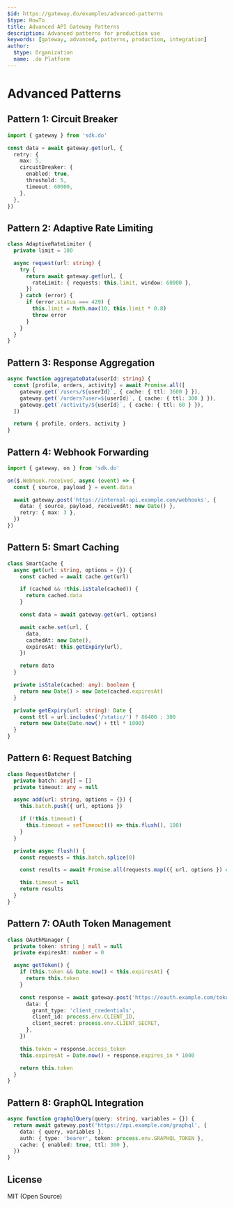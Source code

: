 ```yaml
---
$id: https://gateway.do/examples/advanced-patterns
$type: HowTo
title: Advanced API Gateway Patterns
description: Advanced patterns for production use
keywords: [gateway, advanced, patterns, production, integration]
author:
  $type: Organization
  name: .do Platform
---
```


# Advanced Patterns

## Pattern 1: Circuit Breaker

```typescript
import { gateway } from 'sdk.do'

const data = await gateway.get(url, {
  retry: {
    max: 5,
    circuitBreaker: {
      enabled: true,
      threshold: 5,
      timeout: 60000,
    },
  },
})
```

## Pattern 2: Adaptive Rate Limiting

```typescript
class AdaptiveRateLimiter {
  private limit = 100

  async request(url: string) {
    try {
      return await gateway.get(url, {
        rateLimit: { requests: this.limit, window: 60000 },
      })
    } catch (error) {
      if (error.status === 429) {
        this.limit = Math.max(10, this.limit * 0.8)
        throw error
      }
    }
  }
}
```

## Pattern 3: Response Aggregation

```typescript
async function aggregateData(userId: string) {
  const [profile, orders, activity] = await Promise.all([
    gateway.get(`/users/${userId}`, { cache: { ttl: 3600 } }),
    gateway.get(`/orders?user=${userId}`, { cache: { ttl: 300 } }),
    gateway.get(`/activity/${userId}`, { cache: { ttl: 60 } }),
  ])

  return { profile, orders, activity }
}
```

## Pattern 4: Webhook Forwarding

```typescript
import { gateway, on } from 'sdk.do'

on($.Webhook.received, async (event) => {
  const { source, payload } = event.data

  await gateway.post('https://internal-api.example.com/webhooks', {
    data: { source, payload, receivedAt: new Date() },
    retry: { max: 3 },
  })
})
```

## Pattern 5: Smart Caching

```typescript
class SmartCache {
  async get(url: string, options = {}) {
    const cached = await cache.get(url)

    if (cached && !this.isStale(cached)) {
      return cached.data
    }

    const data = await gateway.get(url, options)

    await cache.set(url, {
      data,
      cachedAt: new Date(),
      expiresAt: this.getExpiry(url),
    })

    return data
  }

  private isStale(cached: any): boolean {
    return new Date() > new Date(cached.expiresAt)
  }

  private getExpiry(url: string): Date {
    const ttl = url.includes('/static/') ? 86400 : 300
    return new Date(Date.now() + ttl * 1000)
  }
}
```

## Pattern 6: Request Batching

```typescript
class RequestBatcher {
  private batch: any[] = []
  private timeout: any = null

  async add(url: string, options = {}) {
    this.batch.push({ url, options })

    if (!this.timeout) {
      this.timeout = setTimeout(() => this.flush(), 100)
    }
  }

  private async flush() {
    const requests = this.batch.splice(0)

    const results = await Promise.all(requests.map(({ url, options }) => gateway.get(url, options).catch((err) => ({ error: err }))))

    this.timeout = null
    return results
  }
}
```

## Pattern 7: OAuth Token Management

```typescript
class OAuthManager {
  private token: string | null = null
  private expiresAt: number = 0

  async getToken() {
    if (this.token && Date.now() < this.expiresAt) {
      return this.token
    }

    const response = await gateway.post('https://oauth.example.com/token', {
      data: {
        grant_type: 'client_credentials',
        client_id: process.env.CLIENT_ID,
        client_secret: process.env.CLIENT_SECRET,
      },
    })

    this.token = response.access_token
    this.expiresAt = Date.now() + response.expires_in * 1000

    return this.token
  }
}
```

## Pattern 8: GraphQL Integration

```typescript
async function graphqlQuery(query: string, variables = {}) {
  return await gateway.post('https://api.example.com/graphql', {
    data: { query, variables },
    auth: { type: 'bearer', token: process.env.GRAPHQL_TOKEN },
    cache: { enabled: true, ttl: 300 },
  })
}
```

## License

MIT (Open Source)
